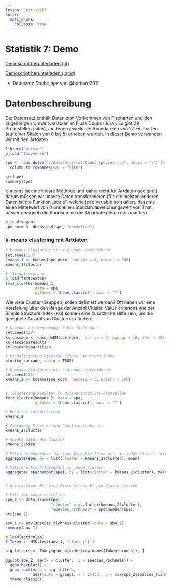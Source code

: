 ```yaml
---
lesson: Statistik7
knitr:
  opts_chunk: 
    collapse: true
---
```


# Statistik 7: Demo

[Demoscript herunterladen (.R)](../purl/Statistik7_Demo.R){.dld}

[Demoscript herunterladen (.qmd)](../purl/Statistik7_Demo.qmd){.dld}

-   Datensatz *Doubs_spe* von  @borcard2011

# Datenbeschreibung

Der Datensatz enthält Daten zum Vorkommen von Fischarten und den zugehörigen Umweltvariablen im Fluss Doubs (Jura). Es gibt 29 Probestellen (sites), an denen jeweils die Abundanzen von 27 Fischarten (auf einer Skalen von 0 bis 5) erhoben wurden. In dieser Demo verwenden wir mit den Artdaten


```r
library("pacman")
p_load("tidyverse")

spe <- read_delim("./datasets/stat/Doubs_species.csv", delim = ";") |>
  column_to_rownames(var = "Site")

str(spe)
summary(spe)
```

k-means ist eine lineare Methode und daher nicht für Artdaten geeignet), darum müssen wir unsere Daten transformieren (für die meisten anderen Daten ist die Funktion „scale“, welche jede Variable so skaliert, dass sie einen Mittelwert von 0 und einen Standardabweichungswert von 1 hat, besser geeignet)
die Randsumme der Quadrate gleich eins machen

```r
p_load(vegan)
spe_norm <- decostand(spe, "normalize")
```

### k-means clustering mit Artdaten

```r
# k-means-Clustering mit 4 Gruppen durchführen
set.seed(123)
kmeans_1 <- kmeans(spe_norm, centers = 4, nstart = 100)
kmeans_1$cluster

#  Visualisierung
p_load(factoextra)
fviz_cluster(kmeans_1, 
             data = spe, 
             ggtheme = theme_classic(), main = "" )
```

Wie viele Cluster (Gruppen) sollen definiert werden? Oft haben wir eine Vorstelung über den 
Range der Anzahl Cluster. Value criterions wie der Simple Structure Index (ssi) können
eine zusätzliche Hilfe sein, um die geeignete Anzahl von Clustern zu finden.

```r
# k-means partionierung, 2 bis 10 Gruppen
set.seed(123)
km_cascade <- cascadeKM(spe_norm,  inf.gr = 2, sup.gr = 10, iter = 100, criterion = "ssi")
km_cascade$results
km_cascade$partition

# Visualisierung citerion Simple Structure Index
plot(km_cascade, sortg = TRUE)

# k-means-Clustering mit 3 Gruppen durchführen
set.seed(123)
kmeans_2 <- kmeans(spe_norm, centers = 3, nstart = 100)


#  Clustering-Resultat in Ordinationsplots darstellen
fviz_cluster(kmeans_2, data = spe, 
             ggtheme = theme_classic(), main = "" )

# Resultat intepretieren
kmeans_2

# Zuordnung Sites zu den Clustern (separat)
kmeans_2$cluster

# Anzahl Sites pro Cluster
kmeans_2$size

# Mittlere Abundance für jede Variable (Fischart) in jedem Cluster (mit untransformierten Daten)
aggregate(spe, by = list(cluster = kmeans_2$cluster), mean)

# Mittlere Fisch-Artenzahl in jedem Cluster
aggregate( specnumber(spe), by = list(cluster = kmeans_2$cluster), mean)


# Unterschiede Mittlere Fisch-Artenzahl pro Cluster testen

# File for Anova erstellen
spe_2 <- data.frame(spe, 
                    "cluster" = as.factor(kmeans_2$cluster), 
                    "species_richness" = specnumber(spe))
str(spe_2)

aov_1 <- aov(species_richness~cluster, data = spe_2)
summary(aov_1)

p_load(agricolae)
( Tukey <- HSD.test(aov_1, "cluster") )

sig_letters <- Tukey$groups[order(row.names(Tukey$groups)), ]

ggplot(spe_2, aes(x = cluster,  y = species_richness)) + 
  geom_boxplot() +
  geom_text(data = sig_letters, 
            aes(label = groups, x = c(1:3), y = max(spe_2$species_richness) * 1.1)) +
  theme_classic()
```
